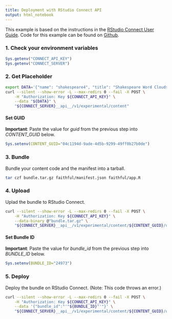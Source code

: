 ```yaml
---
title: Deployment with RStudio Connect API
output: html_notebook
---
```


This example is based on the instructions in the [RStudio Connect User Guide](https://docs.rstudio.com/connect/user/cookbook.html#cookbook-deploying). Code for this example can be found on [Github](https://github.com/nwstephens/connect-api).

### 1. Check your environment variables

```r
Sys.getenv("CONNECT_API_KEY")
Sys.getenv("CONNECT_SERVER")
```

### 2. Get Placeholder

```bash
export DATA='{"name": "shakespeare4", "title": "Shakespeare Word Clouds"}'
curl --silent --show-error -L --max-redirs 0 --fail -X POST \
    -H "Authorization: Key ${CONNECT_API_KEY}" \
    --data "${DATA}" \
    "${CONNECT_SERVER}__api__/v1/experimental/content"
```

#### Set GUID

**Important**: Paste the value for *guid* from the previous step into *CONTENT_GUID* below.

```r
Sys.setenv(CONTENT_GUID="04c1194d-9ade-4d5b-9299-49ff0b27b0de")
```

### 3. Bundle

Bundle your content code and the manifest into a tarball.

```bash
tar czf bundle.tar.gz faithful/manifest.json faithful/app.R
```

### 4. Upload

Uplad the bundle to RStudio Connect.

```bash
curl --silent --show-error -L --max-redirs 0 --fail -X POST \
    -H "Authorization: Key ${CONNECT_API_KEY}" \
    --data-binary @"bundle.tar.gz" \
    "${CONNECT_SERVER}__api__/v1/experimental/content/${CONTENT_GUID}/upload"
```

#### Set Bundle ID

**Important**: Paste the value for *bundle_id* from the previous step into *BUNDLE_ID* below.

```r
Sys.setenv(BUNDLE_ID="24973")
```

### 5. Deploy

Deploy the bundle on RStudio Connect. (Note: This code throws an error.)

```bash
curl --silent --show-error -L --max-redirs 0 --fail -X POST \
    -H "Authorization: Key ${CONNECT_API_KEY}" \
    --data '{"bundle_id":"'"${BUNDLE_ID}"'"}' \
    "${CONNECT_SERVER}__api__/v1/experimental/content/${CONTENT_GUID}/deploy"
```





